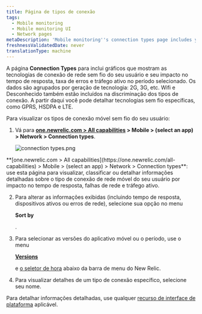 ```yaml
---
title: Página de tipos de conexão
tags:
  - Mobile monitoring
  - Mobile monitoring UI
  - Network pages
metaDescription: 'Mobile monitoring''s connection types page includes your mobile wireless connection types and their response time, network failure rate, and traffic.'
freshnessValidatedDate: never
translationType: machine
---
```



A página <DoNotTranslate>**Connection Types**</DoNotTranslate> para <InlinePopover type="mobile"/>inclui gráficos que mostram as tecnologias de conexão de rede sem fio do seu usuário e seu impacto no tempo de resposta, taxa de erros e tráfego ativo no período selecionado. Os dados são agrupados por geração de tecnologia: 2G, 3G, etc. Wifi e Desconhecido também estão incluídos na discriminação dos tipos de conexão. A partir daqui você pode detalhar tecnologias sem fio específicas, como GPRS, HSDPA e LTE.

Para visualizar os tipos de conexão móvel sem fio do seu usuário:

1. Vá para <DoNotTranslate>**[one.newrelic.com > All capabilities](https://one.newrelic.com/all-capabilities) > Mobile > (select an app) > Network > Connection types**</DoNotTranslate>.

   <img
     title="connection types.png"
     alt="connection types.png"
     src={mobileConnectionTypesSummary}
   />

<figcaption>
  <DoNotTranslate>**[one.newrelic.com > All capabilities](https://one.newrelic.com/all-capabilities) > Mobile > (select an app) > Network > Connection types**</DoNotTranslate>: use esta página para visualizar, classificar ou detalhar informações detalhadas sobre o tipo de conexão de rede móvel do seu usuário por impacto no tempo de resposta, falhas de rede e tráfego ativo.
</figcaption>

2. Para alterar as informações exibidas (incluindo tempo de resposta, dispositivos ativos ou erros de rede), selecione sua opção no menu

   <DoNotTranslate>**Sort by**</DoNotTranslate>

   .

3. Para selecionar as versões do aplicativo móvel ou o período, use o menu

   <DoNotTranslate>[**Versions**](/docs/mobile-apps/versions)</DoNotTranslate>

   e [o seletor de hora](/docs/query-your-data/explore-query-data/dashboards/manage-your-dashboard/#dash-time-picker) abaixo da barra de menu do New Relic.

4. Para visualizar detalhes de um tipo de conexão específico, selecione seu nome.

Para detalhar informações detalhadas, use qualquer [recurso de interface de plataforma](/docs/new-relic-solutions/new-relic-one/introduction-new-relic-platform) aplicável.